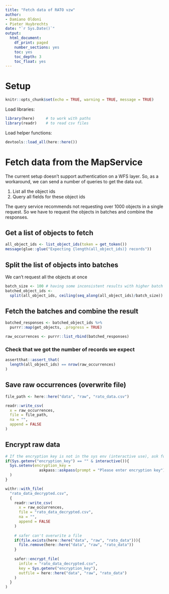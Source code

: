 ```yaml
---
title: "Fetch data of RATO vzw"
author:
- Damiano Oldoni
- Pieter Huybrechts
date: "`r Sys.Date()`"
output:
  html_document:
    df_print: paged
    number_sections: yes
    toc: yes
    toc_depth: 3
    toc_float: yes
---
```


# Setup 

```r
knitr::opts_chunk$set(echo = TRUE, warning = TRUE, message = TRUE)
```

Load libraries:

```r
library(here)     # to work with paths
library(readr)    # to read csv files
```

Load helper functions: 

```r
devtools::load_all(here::here())
```
# Fetch data from the MapService
The current setup doesn't support authentication on a WFS layer. So, as a workaround, we can send a number of queries to get the data out. 

1) List all the object ids
2) Query all fields for these object ids

The query service recommends not requesting over 1000 objects in a single request. So we have to request the objects in batches and combine the responses.

## Get a list of objects to fetch

```r
all_object_ids <- list_object_ids(token = get_token())
message(glue::glue("Expecting {length(all_object_ids)} records"))
```

## Split the list of objects into batches
We can't request all the objects at once

```r
batch_size <- 100 # having some inconsistent results with higher batch sizes
batched_object_ids <- 
  split(all_object_ids, ceiling(seq_along(all_object_ids)/batch_size))
```

## Fetch the batches and combine the result
```r
batched_responses <- batched_object_ids %>% 
  purrr::map(get_objects, .progress = TRUE)

raw_occurrences <- purrr::list_rbind(batched_responses)
```

### Check that we got the number of records we expect

```r
assertthat::assert_that(
  length(all_object_ids) == nrow(raw_occurrences)
)
```

## Save raw occurrences (overwrite file)

```r
file_path <- here::here("data", "raw", "rato_data.csv")

readr::write_csv(
  x = raw_occurrences,
  file = file_path,
  na = "",
  append = FALSE
)


```
## Encrypt raw data
```r

# If the encryption key is not in the sys env (interactive use), ask for one
if(Sys.getenv("encryption_key") == "" & interactive()){
  Sys.setenv(encryption_key = 
               askpass::askpass(prompt = "Please enter encryption key")
  )
}

withr::with_file(
  "rato_data_decrypted.csv",
  {
    readr::write_csv(
      x = raw_occurrences,
      file = "rato_data_decrypted.csv",
      na = "",
      append = FALSE
    )
    
    # safer can't overwrite a file
    if(file.exists(here::here("data", "raw", "rato_data"))){
      file.remove(here::here("data", "raw", "rato_data"))
    }
    
    safer::encrypt_file(
      infile = "rato_data_decrypted.csv",
      key = Sys.getenv("encryption_key"),
      outfile = here::here("data", "raw", "rato_data")
    )
  }
)

```

